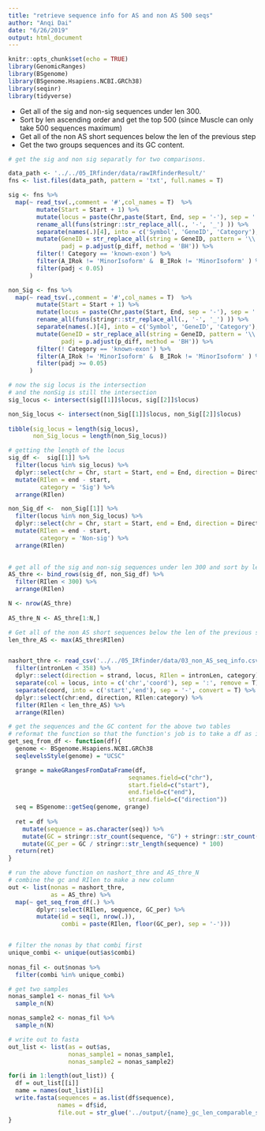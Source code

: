 ```yaml
---
title: "retrieve sequence info for AS and non AS 500 seqs"
author: "Anqi Dai"
date: "6/26/2019"
output: html_document
---
```


```r
knitr::opts_chunk$set(echo = TRUE)
library(GenomicRanges)
library(BSgenome)
library(BSgenome.Hsapiens.NCBI.GRCh38)
library(seqinr)
library(tidyverse)
```

* Get all of the sig and non-sig sequences under len 300.
* Sort by len ascending order and get the top 500 (since Muscle can only take 500 sequences maximum)
* Get all of the non AS short sequences below the len of the previous step
* Get the two groups sequences and its GC content.

```r
# get the sig and non sig separatly for two comparisons.

data_path <- '../../05_IRfinder/data/rawIRfinderResult/'
fns <- list.files(data_path, pattern = 'txt', full.names = T)

sig <- fns %>%
  map(~ read_tsv(.,comment = '#',col_names = T)  %>%
        mutate(Start = Start + 1) %>%
        mutate(locus = paste(Chr,paste(Start, End, sep = '-'), sep = ':' ) ) %>%
        rename_all(funs(stringr::str_replace_all(., '-', '_') )) %>%
        separate(names(.)[4], into = c('Symbol', 'GeneID', 'Category'), sep = '/') %>%
        mutate(GeneID = str_replace_all(string = GeneID, pattern = '\\..*$', replacement = ''),
               padj = p.adjust(p_diff, method = 'BH')) %>%
        filter(! Category == 'known-exon') %>%
        filter(A_IRok != 'MinorIsoform' &  B_IRok != 'MinorIsoform' ) %>%
        filter(padj < 0.05) 
      )

non_Sig <- fns %>%
  map(~ read_tsv(.,comment = '#',col_names = T)  %>%
        mutate(Start = Start + 1) %>%
        mutate(locus = paste(Chr,paste(Start, End, sep = '-'), sep = ':' ) ) %>%
        rename_all(funs(stringr::str_replace_all(., '-', '_') )) %>%
        separate(names(.)[4], into = c('Symbol', 'GeneID', 'Category'), sep = '/') %>%
        mutate(GeneID = str_replace_all(string = GeneID, pattern = '\\..*$', replacement = ''),
               padj = p.adjust(p_diff, method = 'BH')) %>%
        filter(! Category == 'known-exon') %>%
        filter(A_IRok != 'MinorIsoform' &  B_IRok != 'MinorIsoform' ) %>%
        filter(padj >= 0.05) 
      )
```
 
```r
# now the sig locus is the intersection
# and the nonSig is still the intersection
sig_locus <- intersect(sig[[1]]$locus, sig[[2]]$locus)

non_Sig_locus <- intersect(non_Sig[[1]]$locus, non_Sig[[2]]$locus)
 
tibble(sig_locus = length(sig_locus),
       non_Sig_locus = length(non_Sig_locus)) 
```
  
```r
# getting the length of the locus
sig_df <-  sig[[1]] %>%
  filter(locus %in% sig_locus) %>%
  dplyr::select(chr = Chr, start = Start, end = End, direction = Direction)  %>%
  mutate(RIlen = end - start,
         category = 'Sig') %>%
  arrange(RIlen)  

non_Sig_df <-  non_Sig[[1]] %>%
  filter(locus %in% non_Sig_locus) %>%
  dplyr::select(chr = Chr, start = Start, end = End, direction = Direction)  %>%
  mutate(RIlen = end - start,
         category = 'Non-sig') %>%
  arrange(RIlen)  
 
```

```r
# get all of the sig and non-sig sequences under len 300 and sort by len ascending order and get the top 500
AS_thre <- bind_rows(sig_df, non_Sig_df) %>% 
  filter(RIlen < 300) %>% 
  arrange(RIlen) 

N <- nrow(AS_thre)
 
AS_thre_N <- AS_thre[1:N,] 

```

```r
# Get all of the non AS short sequences below the len of the previous step
len_thre_AS <- max(AS_thre$RIlen)


nashort_thre <- read_csv('../../05_IRfinder/data/03_non_AS_seq_info.csv')  %>% 
  filter(intronLen < 358) %>% 
  dplyr::select(direction = strand, locus, RIlen = intronLen, category) %>% 
  separate(col = locus, into = c('chr','coord'), sep = ':', remove = T) %>%
  separate(coord, into = c('start','end'), sep = '-', convert = T) %>%
  dplyr::select(chr:end, direction, RIlen:category) %>% 
  filter(RIlen < len_thre_AS) %>% 
  arrange(RIlen)
```
```r
# get the sequences and the GC content for the above two tables
# reformat the function so that the function's job is to take a df as input and return a df that has an additinal column as the sequences that got retrieved
get_seq_from_df <- function(df){
  genome <- BSgenome.Hsapiens.NCBI.GRCh38
  seqlevelsStyle(genome) = "UCSC"

  grange = makeGRangesFromDataFrame(df, 
                                  seqnames.field=c("chr"), 
                                  start.field=c("start"),
                                  end.field=c("end"), 
                                  strand.field=c("direction"))
  seq = BSgenome::getSeq(genome, grange)
   
  ret = df %>%
    mutate(sequence = as.character(seq)) %>% 
    mutate(GC = stringr::str_count(sequence, "G") + stringr::str_count(sequence, "C")) %>%
    mutate(GC_per = GC / stringr::str_length(sequence) * 100)
  return(ret)
}
```

```r
# run the above function on nashort_thre and AS_thre_N
# combine the gc and RIlen to make a new column
out <- list(nonas = nashort_thre,
            as = AS_thre) %>% 
  map(~ get_seq_from_df(.) %>% 
        dplyr::select(RIlen, sequence, GC_per) %>% 
        mutate(id = seq(1, nrow(.)),
               combi = paste(RIlen, floor(GC_per), sep = '-'))) 


# filter the nonas by that combi first
unique_combi <- unique(out$as$combi)
  
nonas_fil <- out$nonas %>% 
  filter(combi %in% unique_combi) 

# get two samples
nonas_sample1 <- nonas_fil %>% 
  sample_n(N) 

nonas_sample2 <- nonas_fil %>% 
  sample_n(N)

# write out to fasta
out_list <- list(as = out$as,
                 nonas_sample1 = nonas_sample1,
                 nonas_sample2 = nonas_sample2)

for(i in 1:length(out_list)) {
  df = out_list[[i]]
  name = names(out_list)[i]
  write.fasta(sequences = as.list(df$sequence), 
              names = df$id,
              file.out = str_glue('../output/{name}_gc_len_comparable_sampling_len_lt_300_all.fa'))
}
```


